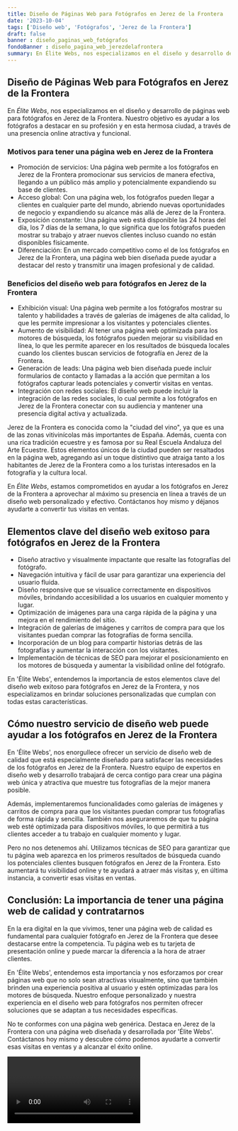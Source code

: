 ```yaml
---
title: Diseño de Páginas Web para Fotógrafos en Jerez de la Frontera
date: '2023-10-04'
tags: ['Diseño web', 'Fotógrafos', 'Jerez de la Frontera']
draft: false
banner : diseño_paginas_web_fotógrafos
fondoBanner : diseño_pagina_web_jerezdelafrontera
summary: En Élite Webs, nos especializamos en el diseño y desarrollo de páginas web para fotógrafos en Jerez de la Frontera. Nuestro objetivo es ayudar a los fotógrafos a destacar en su profesión y en esta hermosa ciudad, a través de una presencia online atractiva y funcional.
---
```


## Diseño de Páginas Web para Fotógrafos en Jerez de la Frontera

En *Élite Webs*, nos especializamos en el diseño y desarrollo de páginas web para fotógrafos en Jerez de la Frontera. Nuestro objetivo es ayudar a los fotógrafos a destacar en su profesión y en esta hermosa ciudad, a través de una presencia online atractiva y funcional.

### Motivos para tener una página web en Jerez de la Frontera

- Promoción de servicios: Una página web permite a los fotógrafos en Jerez de la Frontera promocionar sus servicios de manera efectiva, llegando a un público más amplio y potencialmente expandiendo su base de clientes.
- Acceso global: Con una página web, los fotógrafos pueden llegar a clientes en cualquier parte del mundo, abriendo nuevas oportunidades de negocio y expandiendo su alcance más allá de Jerez de la Frontera.
- Exposición constante: Una página web está disponible las 24 horas del día, los 7 días de la semana, lo que significa que los fotógrafos pueden mostrar su trabajo y atraer nuevos clientes incluso cuando no están disponibles físicamente.
- Diferenciación: En un mercado competitivo como el de los fotógrafos en Jerez de la Frontera, una página web bien diseñada puede ayudar a destacar del resto y transmitir una imagen profesional y de calidad.

### Beneficios del diseño web para fotógrafos en Jerez de la Frontera

- Exhibición visual: Una página web permite a los fotógrafos mostrar su talento y habilidades a través de galerías de imágenes de alta calidad, lo que les permite impresionar a los visitantes y potenciales clientes.
- Aumento de visibilidad: Al tener una página web optimizada para los motores de búsqueda, los fotógrafos pueden mejorar su visibilidad en línea, lo que les permite aparecer en los resultados de búsqueda locales cuando los clientes buscan servicios de fotografía en Jerez de la Frontera.
- Generación de leads: Una página web bien diseñada puede incluir formularios de contacto y llamadas a la acción que permitan a los fotógrafos capturar leads potenciales y convertir visitas en ventas.
- Integración con redes sociales: El diseño web puede incluir la integración de las redes sociales, lo cual permite a los fotógrafos en Jerez de la Frontera conectar con su audiencia y mantener una presencia digital activa y actualizada.

Jerez de la Frontera es conocida como la "ciudad del vino", ya que es una de las zonas vitivinícolas más importantes de España. Además, cuenta con una rica tradición ecuestre y es famosa por su Real Escuela Andaluza del Arte Ecuestre. Estos elementos únicos de la ciudad pueden ser resaltados en la página web, agregando así un toque distintivo que atraiga tanto a los habitantes de Jerez de la Frontera como a los turistas interesados en la fotografía y la cultura local.

En *Élite Webs*, estamos comprometidos en ayudar a los fotógrafos en Jerez de la Frontera a aprovechar al máximo su presencia en línea a través de un diseño web personalizado y efectivo. Contáctanos hoy mismo y déjanos ayudarte a convertir tus visitas en ventas.

<GifSeo />

<Cta />

## Elementos clave del diseño web exitoso para fotógrafos en Jerez de la Frontera

- Diseño atractivo y visualmente impactante que resalte las fotografías del fotógrafo.
- Navegación intuitiva y fácil de usar para garantizar una experiencia del usuario fluida.
- Diseño responsive que se visualice correctamente en dispositivos móviles, brindando accesibilidad a los usuarios en cualquier momento y lugar.
- Optimización de imágenes para una carga rápida de la página y una mejora en el rendimiento del sitio.
- Integración de galerías de imágenes y carritos de compra para que los visitantes puedan comprar las fotografías de forma sencilla.
- Incorporación de un blog para compartir historias detrás de las fotografías y aumentar la interacción con los visitantes.
- Implementación de técnicas de SEO para mejorar el posicionamiento en los motores de búsqueda y aumentar la visibilidad online del fotógrafo.

En 'Élite Webs', entendemos la importancia de estos elementos clave del diseño web exitoso para fotógrafos en Jerez de la Frontera, y nos especializamos en brindar soluciones personalizadas que cumplan con todas estas características.

## Cómo nuestro servicio de diseño web puede ayudar a los fotógrafos en Jerez de la Frontera

En 'Élite Webs', nos enorgullece ofrecer un servicio de diseño web de calidad que está especialmente diseñado para satisfacer las necesidades de los fotógrafos en Jerez de la Frontera. Nuestro equipo de expertos en diseño web y desarrollo trabajará de cerca contigo para crear una página web única y atractiva que muestre tus fotografías de la mejor manera posible.

Además, implementaremos funcionalidades como galerías de imágenes y carritos de compra para que los visitantes puedan comprar tus fotografías de forma rápida y sencilla. También nos aseguraremos de que tu página web esté optimizada para dispositivos móviles, lo que permitirá a tus clientes acceder a tu trabajo en cualquier momento y lugar.

Pero no nos detenemos ahí. Utilizamos técnicas de SEO para garantizar que tu página web aparezca en los primeros resultados de búsqueda cuando los potenciales clientes busquen fotógrafos en Jerez de la Frontera. Esto aumentará tu visibilidad online y te ayudará a atraer más visitas y, en última instancia, a convertir esas visitas en ventas.

## Conclusión: La importancia de tener una página web de calidad y contratarnos

En la era digital en la que vivimos, tener una página web de calidad es fundamental para cualquier fotógrafo en Jerez de la Frontera que desee destacarse entre la competencia. Tu página web es tu tarjeta de presentación online y puede marcar la diferencia a la hora de atraer clientes.

En 'Élite Webs', entendemos esta importancia y nos esforzamos por crear páginas web que no solo sean atractivas visualmente, sino que también brinden una experiencia positiva al usuario y estén optimizadas para los motores de búsqueda. Nuestro enfoque personalizado y nuestra experiencia en el diseño web para fotógrafos nos permiten ofrecer soluciones que se adaptan a tus necesidades específicas.

No te conformes con una página web genérica. Destaca en Jerez de la Frontera con una página web diseñada y desarrollada por 'Élite Webs'. Contáctanos hoy mismo y descubre cómo podemos ayudarte a convertir esas visitas en ventas y a alcanzar el éxito online.

<Video />

<CtaBot job='Fotógrafos' city='Jerez de la Frontera'/>

<Gmaps query='Jerez de la Frontera+españa+maps' />